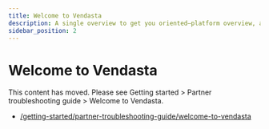 ```yaml
---
title: Welcome to Vendasta
description: A single overview to get you oriented—platform overview, access levels, onboarding, trials, and continued learning
sidebar_position: 2
---
```


# Welcome to Vendasta

This content has moved. Please see Getting started > Partner troubleshooting guide > Welcome to Vendasta.

- [/getting-started/partner-troubleshooting-guide/welcome-to-vendasta](../partner-troubleshooting-guide/welcome-to-vendasta)

